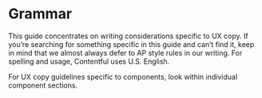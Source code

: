 # Grammar

This guide concentrates on writing considerations specific to UX copy. If you’re searching for something specific in this guide and can’t find it, keep in mind that we almost always defer to AP style rules in our writing. For spelling and usage, Contentful uses U.S. English.

For UX copy guidelines specific to components, look within individual component sections.
